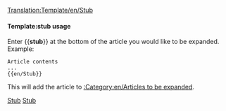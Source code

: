 <noinclude>[[Translation:Template/en/Stub]]</noinclude><noinclude></noinclude>{{en/Ambox| type  = notice
| image = en/StubIcon.png
| text  = <strong>Aanzet</strong><br>Dit artikel is een eerste aanzet (los eind). Please, if you can, [{{fullurl:{{NAMESPACE}}:{{PAGENAME}}|action=edit}} expand it].
}}<includeonly>{{{1|[[Category:en/Articles to be expanded]]}}}</includeonly><noinclude>

====Template:stub usage====
Enter <nowiki>{{</nowiki>'''stub'''<nowiki>}}</nowiki> at the bottom of the article you would like to be expanded. Example:
<pre>
Article contents
...
{{en/Stub}}
</pre>
This will add the article to [[:Category:en/Articles to be expanded]].

[[Category:en/Templates|Stub]][[Category:en/Message boxes|Stub]]</noinclude>